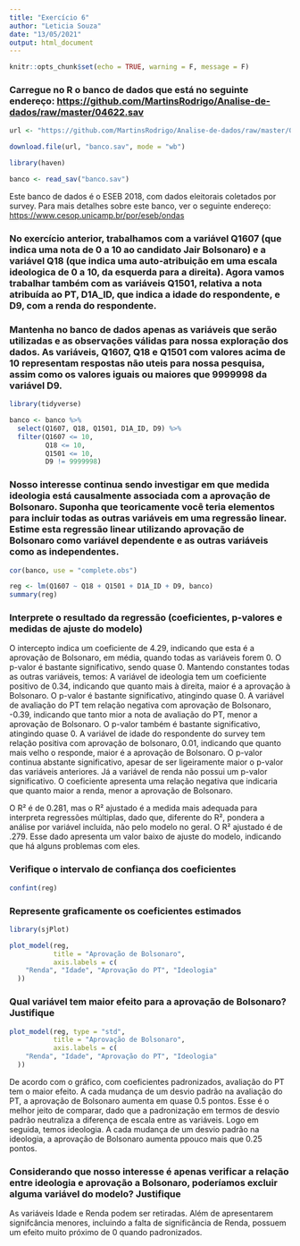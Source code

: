 ```yaml
---
title: "Exercício 6"
author: "Leticia Souza"
date: "13/05/2021"
output: html_document
---
```


```r
knitr::opts_chunk$set(echo = TRUE, warning = F, message = F)
```

### Carregue no R o banco de dados que está no seguinte endereço: <https://github.com/MartinsRodrigo/Analise-de-dados/raw/master/04622.sav>

```r
url <- "https://github.com/MartinsRodrigo/Analise-de-dados/raw/master/04622.sav"

download.file(url, "banco.sav", mode = "wb")

library(haven)

banco <- read_sav("banco.sav")
```

Este banco de dados é o ESEB 2018, com dados eleitorais coletados por survey. Para mais detalhes sobre este banco, ver o seguinte endereço: <https://www.cesop.unicamp.br/por/eseb/ondas>

### No exercício anterior, trabalhamos com a variável Q1607 (que indica uma nota de 0 a 10 ao candidato Jair Bolsonaro) e a variável Q18 (que indica uma auto-atribuição em uma escala ideologica de 0 a 10, da esquerda para a direita). Agora vamos trabalhar também com as variáveis Q1501, relativa a nota atribuída ao PT, D1A_ID, que indica a idade do respondente, e D9, com a renda do respondente.

### Mantenha no banco de dados apenas as variáveis que serão utilizadas e as observações válidas para nossa exploração dos dados. As variáveis, Q1607, Q18 e Q1501 com valores acima de 10 representam respostas não uteis para nossa pesquisa, assim como os valores iguais ou maiores que 9999998 da variável D9.

```r
library(tidyverse)

banco <- banco %>% 
  select(Q1607, Q18, Q1501, D1A_ID, D9) %>% 
  filter(Q1607 <= 10,
         Q18 <= 10,
         Q1501 <= 10,
         D9 != 9999998)

```

### Nosso interesse continua sendo investigar em que medida ideologia está causalmente associada com a aprovação de Bolsonaro. Suponha que teoricamente você teria elementos para incluir todas as outras variáveis em uma regressão linear. Estime esta regressão linear utilizando aprovação de Bolsonaro como variável dependente e as outras variáveis como as independentes.

```r
cor(banco, use = "complete.obs")
```
```r
reg <- lm(Q1607 ~ Q18 + Q1501 + D1A_ID + D9, banco)
summary(reg)
```

### Interprete o resultado da regressão (coeficientes, p-valores e medidas de ajuste do modelo)

O intercepto indica um coeficiente de 4.29, indicando que esta é a aprovação de Bolsonaro, em média, quando todas as variáveis forem 0. O p-valor é bastante significativo, sendo quase 0.
Mantendo constantes todas as outras variáveis, temos:
A variável de ideologia tem um coeficiente positivo de 0.34, indicando que quanto mais à direita, maior é a aprovação à Bolsonaro. O p-valor é bastante significativo, atingindo quase 0.
A variável de avaliação do PT tem relação negativa com aprovação de Bolsonaro, -0.39, indicando que tanto mior a nota de avaliação do PT, menor a aprovação de Bolsonaro. O p-valor também é bastante significativo, atingindo quase 0.
A variável de idade do respondente do survey tem relação positiva com aprovação de bolsonaro, 0.01, indicando que quanto mais velho o responde, maior é a aprovação de Bolsonaro. O p-valor continua abstante significativo, apesar de ser ligeiramente maior o p-valor das variáveis anteriores.
Já a variável de renda não possui um p-valor significativo. O coeficiente apresenta uma relação negativa que indicaria que quanto maior a renda, menor a aprovação de Bolsonaro.

O R² é de 0.281, mas o R² ajustado é a medida mais adequada para interpreta regressões múltiplas, dado que, diferente do R², pondera a análise por variável incluída, não pelo modelo no geral. O R² ajustado é de .279. Esse dado apresenta um valor baixo de ajuste do modelo, indicando que há alguns problemas com eles.


### Verifique o intervalo de confiança dos coeficientes

```r
confint(reg)
```

### Represente graficamente os coeficientes estimados

```r
library(sjPlot)

plot_model(reg, 
           title = "Aprovação de Bolsonaro",
           axis.labels = c(
    "Renda", "Idade", "Aprovação do PT", "Ideologia"
  ))
```

### Qual variável tem maior efeito para a aprovação de Bolsonaro? Justifique

```r
plot_model(reg, type = "std",
           title = "Aprovação de Bolsonaro",
           axis.labels = c(
    "Renda", "Idade", "Aprovação do PT", "Ideologia"
  ))
```

De acordo com o gráfico, com coeficientes padronizados, avaliação do PT tem o maior efeito. A cada mudança de um desvio padrão na avaliação do PT, a aprovação de Bolsonaro aumenta em quase 0.5 pontos. Esse é o melhor jeito de comparar, dado que a padronização em termos de desvio padrão neutraliza a diferença de escala entre as variáveis.
Logo em seguida, temos ideologia. A cada mudança de um desvio padrão na ideologia, a aprovação de Bolsonaro aumenta ppouco mais que 0.25 pontos.



### Considerando que nosso interesse é apenas verificar a relação entre ideologia e aprovação a Bolsonaro, poderíamos excluir alguma variável do modelo? Justifique

As variáveis Idade e Renda podem ser retiradas. Além de apresentarem signifcância menores, incluindo a falta de significãncia de Renda, possuem um efeito muito próximo de 0 quando padronizados.

